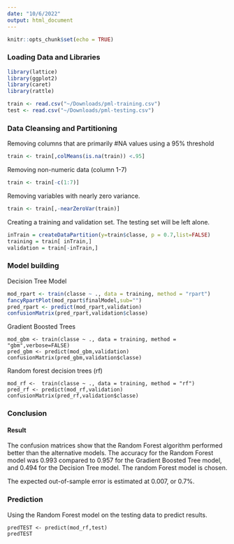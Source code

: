 ```yaml
---
date: "10/6/2022"
output: html_document
---
```


```r
knitr::opts_chunk$set(echo = TRUE)
```
### Loading Data and Libraries 
```r
library(lattice)
library(ggplot2)
library(caret)
library(rattle)

train <- read.csv("~/Downloads/pml-training.csv")
test <- read.csv("~/Downloads/pml-testing.csv")
```
### Data Cleansing and Partitioning
Removing columns that are primarily #NA values using a 95% threshold 
```r
train <- train[,colMeans(is.na(train)) <.95]
```
Removing non-numeric data (column 1-7)
```r
train <- train[-c(1:7)]
```
Removing variables with nearly zero variance.
```r
train <- train[,-nearZeroVar(train)]
```
Creating a training and validation set. The testing set will be left alone.  
```r
inTrain = createDataPartition(y=train$classe, p = 0.7,list=FALSE)
training = train[ inTrain,]
validation = train[-inTrain,]
```
### Model building
Decision Tree Model
```r
mod_rpart <- train(classe ~ ., data = training, method = "rpart")
fancyRpartPlot(mod_rpart$finalModel,sub="")
pred_rpart <- predict(mod_rpart,validation)
confusionMatrix(pred_rpart,validation$classe)
```
Gradient Boosted Trees
```
mod_gbm <- train(classe ~ ., data = training, method = "gbm",verbose=FALSE)
pred_gbm <- predict(mod_gbm,validation)
confusionMatrix(pred_gbm,validation$classe)
```
Random forest decision trees (rf)
```
mod_rf <-  train(classe ~ ., data = training, method = "rf")
pred_rf <- predict(mod_rf,validation)
confusionMatrix(pred_rf,validation$classe)
```
### Conclusion
#### Result
The confusion matrices show that the Random Forest algorithm performed better than the alternative models. The accuracy for the Random Forest model was 0.993 compared to 0.957 for the Gradient Boosted Tree model, and 0.494 for the Decision Tree model. The random Forest model is chosen.

The expected out-of-sample error is estimated at 0.007, or 0.7%. 

### Prediction
Using the Random Forest model on the testing data to predict results.  
```
predTEST <- predict(mod_rf,test)
predTEST
```

